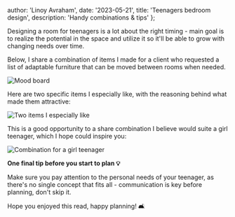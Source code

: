 
  author: 'Linoy Avraham',
  date: '2023-05-21',
  title: 'Teenagers bedroom design',
  description: 'Handy combinations & tips'
};


Designing a room for teenagers is a lot about the right timing - main goal is to realize the potential in the space and utilize it so it'll be able to grow with changing needs over time.

Below, I share a combination of items I made for a client who requested a list of adaptable furniture that can be moved between rooms when needed.

<Image src={moodBoard} alt="Mood board" />

Here are two specific items I especially like, with the reasoning behind what made them attractive:

<Image src={moodBoardFadeout} alt="Two items I especially like" />

This is a good opportunity to a share combination I believe would suite a girl teenager, which I hope could inspire you:

<Image src={materials} alt="Combination for a girl teenager" />

**One final tip before you start to plan 💡**

Make sure you pay attention to the personal needs of your teenager, as there's no single concept that fits all - communication is key before planning, don't skip it.

Hope you enjoyed this read, happy planning! 🛋️
